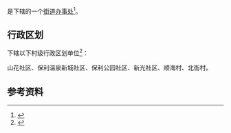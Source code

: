 {{中国乡级行政区|52/01/12/005/000}}

'''{{PAGENAMEBASE}}'''是{{PRC admin/fullname|52/01/12/005/000|3}}下辖的一个[[街道办事处|街道办事处]]<ref>{{PRC admin/ref sgc|{{PRC admin/parent|52/01/12/005/000}}}}</ref>。

== 行政区划 ==
{{PAGENAMEBASE}}下辖以下村级行政区划单位<ref>{{PRC admin/ref sgc|52/01/12/005/000}}</ref>：

山花社区、保利温泉新城社区、保利公园社区、新光社区、顺海村、北衙村。

== 参考资料 ==
{{reflist}}

{{贵州行政区划小作品}}
{{PRC admin/navcat|52/01/12/005/000}}